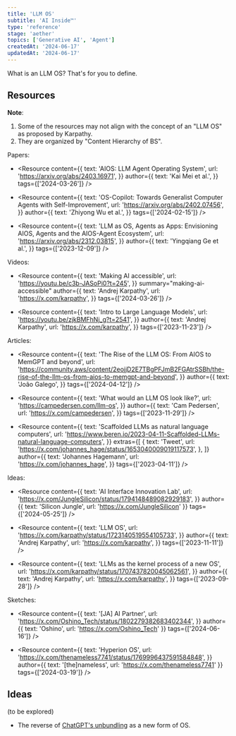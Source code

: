```yaml
---
title: 'LLM OS'
subtitle: 'AI Inside™'
type: 'reference'
stage: 'aether'
topics: ['Generative AI', 'Agent']
createdAt: '2024-06-17'
updatedAt: '2024-06-17'
---
```


What is an LLM OS? That's for you to define.

## Resources

**Note**:

1. Some of the resources may not align with the concept of an "LLM OS" as proposed by Karpathy.
2. They are organized by "Content Hierarchy of BS".

Papers:

- <Resource
    content={{
      text: 'AIOS: LLM Agent Operating System',
      url: 'https://arxiv.org/abs/2403.16971',
    }}
    author={{
      text: 'Kai Mei et al.',
    }}
    tags={['2024-03-26']}
  />

- <Resource
    content={{
      text: 'OS-Copilot: Towards Generalist Computer Agents with Self-Improvement',
      url: 'https://arxiv.org/abs/2402.07456',
    }}
    author={{
      text: 'Zhiyong Wu et al.',
    }}
    tags={['2024-02-15']}
  />

- <Resource
    content={{
      text: 'LLM as OS, Agents as Apps: Envisioning AIOS, Agents and the AIOS-Agent Ecosystem',
      url: 'https://arxiv.org/abs/2312.03815',
    }}
    author={{
      text: 'Yingqiang Ge et al.',
    }}
    tags={['2023-12-09']}
  />

Videos:

- <Resource
    content={{
      text: 'Making AI accessible',
      url: 'https://youtu.be/c3b-JASoPi0?t=245',
    }}
    summary="making-ai-accessible"
    author={{
      text: 'Andrej Karpathy',
      url: 'https://x.com/karpathy',
    }}
    tags={['2024-03-26']}
  />

- <Resource
    content={{
      text: 'Intro to Large Language Models',
      url: 'https://youtu.be/zjkBMFhNj_g?t=2541',
    }}
    author={{
      text: 'Andrej Karpathy',
      url: 'https://x.com/karpathy',
    }}
    tags={['2023-11-23']}
  />

Articles:

- <Resource
    content={{
      text: 'The Rise of the LLM OS: From AIOS to MemGPT and beyond',
      url: 'https://community.aws/content/2eojjD2E7TBgPFJmB2FGAtrSSBh/the-rise-of-the-llm-os-from-aios-to-memgpt-and-beyond',
    }}
    author={{
      text: 'João Galego',
    }}
    tags={['2024-04-12']}
  />

- <Resource
    content={{
      text: 'What would an LLM OS look like?',
      url: 'https://campedersen.com/llm-os',
    }}
    author={{
      text: 'Cam Pedersen',
      url: 'https://x.com/campedersen',
    }}
    tags={['2023-11-29']}
  />

- <Resource
    content={{
      text: 'Scaffolded LLMs as natural language computers',
      url: 'https://www.beren.io/2023-04-11-Scaffolded-LLMs-natural-language-computers',
    }}
    extras={[
      {
        text: 'Tweet',
        url: 'https://x.com/johannes_hage/status/1653040009019117573',
      },
    ]}
    author={{
      text: 'Johannes Hagemann',
      url: 'https://x.com/johannes_hage',
    }}
    tags={['2023-04-11']}
  />

Ideas:

- <Resource
    content={{
      text: 'AI Interface Innovation Lab',
      url: 'https://x.com/JungleSilicon/status/1794148489082929183',
    }}
    author={{ text: 'Silicon Jungle', url: 'https://x.com/JungleSilicon' }}
    tags={['2024-05-25']}
  />

- <Resource
    content={{
      text: 'LLM OS',
      url: 'https://x.com/karpathy/status/1723140519554105733',
    }}
    author={{
      text: 'Andrej Karpathy',
      url: 'https://x.com/karpathy',
    }}
    tags={['2023-11-11']}
  />

- <Resource
    content={{
      text: 'LLMs as the kernel process of a new OS',
      url: 'https://x.com/karpathy/status/1707437820045062561',
    }}
    author={{
      text: 'Andrej Karpathy',
      url: 'https://x.com/karpathy',
    }}
    tags={['2023-09-28']}
  />

Sketches:

- <Resource
    content={{
      text: '[JA] AI Partner',
      url: 'https://x.com/Oshino_Tech/status/1802279382683402344',
    }}
    author={{ text: 'Oshino', url: 'https://x.com/Oshino_Tech' }}
    tags={['2024-06-16']}
  />

- <Resource
    content={{
      text: 'Hyperion OS',
      url: 'https://x.com/thenameless7741/status/1769996437591584848',
    }}
    author={{ text: '[the]nameless', url: 'https://x.com/thenameless7741' }}
    tags={['2024-03-19']}
  />

## Ideas

(to be explored)

- The reverse of [ChatGPT's unbundling](https://www.latent.space/p/feb-2024) as a new form of OS.
